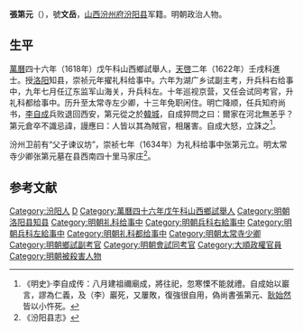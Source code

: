 {{Otheruses|other=名为张文岳的其他人物|张文岳}}

'''張第元'''（{{bd|？||1644年||}}），號'''文岳'''，[[山西|山西]][[汾州府|汾州府]][[汾阳县|汾阳县]]军籍。明朝政治人物。

==生平==
[[萬曆|萬曆]]四十六年（1618年）戊午科山西鄉試舉人，[[天啓|天啓]]二年（1622年）壬戌科進士。授[[洛阳县|洛阳]]知县，崇祯元年擢礼科给事中。六年为湖广乡试副主考，升兵科右给事中，九年七月任辽东监军山海关，升兵科左。十年巡视京营，又任会试同考官，升礼科都给事中。历升至太常寺左少卿，十三年免职闲住。明亡降顺，任兵知府尚书，[[李自成|李自成]]兵败退回西安，第元從之於[[韓城|韓城]]，自成猝問之曰：爾家在河北無恙乎？第元倉卒不識忌諱，謾應曰：人皆以其為賊官，相屠害。自成大怒，立誅之<ref>《明史》·李自成传：八月建祖禰廟成，將往祀，忽寒慄不能就禮。自成始以巖言，謬為仁義，及（李）巖死，又屢敗，復強很自用，偽尚書張第元、[[耿始然|耿始然]]皆以小忤死。</ref>。

汾州卫前有“父子谏议坊”，崇祯七年（1634年）为礼科给事中张第元立。明太常寺少卿张第元墓在县西南四十里马家庄<ref>《汾阳县志》</ref>。

==参考文献==
{{reflist}}

{{天啓二年壬戌科殿試金榜}}
{{明朝官员小作品}}

{{Authority control}}

{{DEFAULTSORT:}}
[[Category:汾阳人|Category:汾阳人]]
[[Category:张姓|D]]
[[Category:萬曆四十六年戊午科山西鄉試舉人|Category:萬曆四十六年戊午科山西鄉試舉人]]
[[Category:明朝洛阳县知县|Category:明朝洛阳县知县]]
[[Category:明朝礼科给事中|Category:明朝礼科给事中]]
[[Category:明朝兵科右給事中|Category:明朝兵科右給事中]]
[[Category:明朝兵科左給事中|Category:明朝兵科左給事中]]
[[Category:明朝礼科都给事中|Category:明朝礼科都给事中]]
[[Category:明朝太常寺少卿|Category:明朝太常寺少卿]]
[[Category:明朝鄉試副考官|Category:明朝鄉試副考官]]
[[Category:明朝會試同考官|Category:明朝會試同考官]]
[[Category:大順政權官員|Category:大順政權官員]]
[[Category:明朝被殺害人物|Category:明朝被殺害人物]]